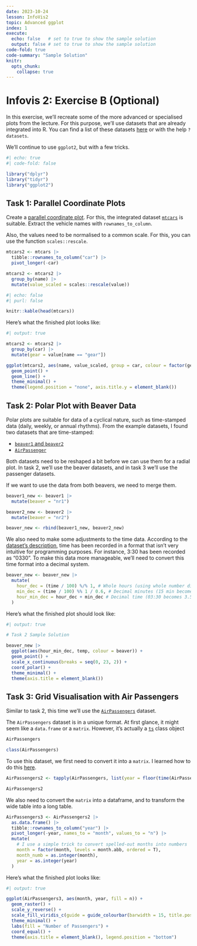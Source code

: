 ```yaml
---
date: 2023-10-24
lesson: InfoVis2
topic: Advanced ggplot
index: 1
execute:
  echo: false   # set to true to show the sample solution
  output: false # set to true to show the sample solution
code-fold: true
code-summary: "Sample Solution"
knitr:
  opts_chunk:
    collapse: true
---
```


# Infovis 2: Exercise B (Optional)

In this exercise, we’ll recreate some of the more advanced or specialised plots from the lecture. For this purpose, we’ll use datasets that are already integrated into R. You can find a list of these datasets [here](https://stat.ethz.ch/R-manual/R-devel/library/datasets/html/00Index.html) or with the help `?datasets`.

We’ll continue to use `ggplot2`, but with a few tricks.

```r
#| echo: true
#| code-fold: false

library("dplyr")
library("tidyr")
library("ggplot2")
```

## Task 1: Parallel Coordinate Plots

Create a [parallel coordinate plot](https://en.wikipedia.org/wiki/Parallel_coordinates). For this, the integrated dataset [`mtcars`](https://stat.ethz.ch/R-manual/R-devel/library/datasets/html/mtcars.html) is suitable. Extract the vehicle names with `rownames_to_column`.

Also, the values need to be normalised to a common scale. For this, you can use the function `scales::rescale`.

```r
mtcars2 <- mtcars |>
  tibble::rownames_to_column("car") |>
  pivot_longer(-car)

mtcars2 <- mtcars2 |>
  group_by(name) |>
  mutate(value_scaled = scales::rescale(value))
```

```r
#| echo: false
#| purl: false

knitr::kable(head(mtcars))
```

Here’s what the finished plot looks like:

```r
#| output: true

mtcars2 <- mtcars2 |>
  group_by(car) |>
  mutate(gear = value[name == "gear"])

ggplot(mtcars2, aes(name, value_scaled, group = car, colour = factor(gear))) +
  geom_point() +
  geom_line() +
  theme_minimal() +
  theme(legend.position = "none", axis.title.y = element_blank())
```

## Task 2: Polar Plot with Beaver Data

Polar plots are suitable for data of a cyclical nature, such as time-stamped data (daily, weekly, or annual rhythms). From the example datasets, I found two datasets that are time-stamped:

- [`beaver1` and `beaver2`](https://stat.ethz.ch/R-manual/R-devel/library/datasets/html/beavers.html)
- [`AirPassenger`](https://stat.ethz.ch/R-manual/R-devel/library/datasets/html/AirPassengers.html)

Both datasets need to be reshaped a bit before we can use them for a radial plot. In task 2, we'll use the beaver datasets, and in task 3 we'll use the passenger datasets.

If we want to use the data from both beavers, we need to merge them.

```r
beaver1_new <- beaver1 |>
  mutate(beaver = "nr1")

beaver2_new <- beaver2 |>
  mutate(beaver = "nr2")

beaver_new <- rbind(beaver1_new, beaver2_new)
```

We also need to make some adjustments to the time data. According to the [dataset’s description](https://stat.ethz.ch/R-manual/R-devel/library/datasets/html/beavers.html), time has been recorded in a format that isn’t very intuitive for programming purposes. For instance, 3:30 has been recorded as “0330”. To make this data more manageable, we’ll need to convert this time format into a decimal system.

```r
beaver_new <- beaver_new |>
  mutate(
    hour_dec = (time / 100) %/% 1, # Whole hours (using whole number division)
    min_dec = (time / 100) %% 1 / 0.6, # Decimal minutes (15 min becomes 0.25, via modulo)
    hour_min_dec = hour_dec + min_dec # Decimal time (03:30 becomes 3.5)
  )
```

Here’s what the finished plot should look like:

```r
#| output: true

# Task 2 Sample Solution

beaver_new |>
  ggplot(aes(hour_min_dec, temp, colour = beaver)) +
  geom_point() +
  scale_x_continuous(breaks = seq(0, 23, 2)) +
  coord_polar() +
  theme_minimal() +
  theme(axis.title = element_blank())
```

## Task 3: Grid Visualisation with Air Passengers

Similar to task 2, this time we’ll use the [`AirPassengers`](https://stat.ethz.ch/R-manual/R-devel/library/datasets/html/AirPassengers.html) dataset.

The `AirPassengers` dataset is in a unique format. At first glance, it might seem like a `data.frame` or a `matrix`. However, it’s actually a [`ts`](https://stat.ethz.ch/R-manual/R-devel/library/stats/html/ts.html) class object

```r
AirPassengers

class(AirPassengers)
```

To use this dataset, we first need to convert it into a `matrix`. I learned how to do this [here](https://stackoverflow.com/a/5332664/4139249).

```r
AirPassengers2 <- tapply(AirPassengers, list(year = floor(time(AirPassengers)), month = month.abb[cycle(AirPassengers)]), c)

AirPassengers2
```

We also need to convert the `matrix` into a dataframe, and to transform the wide table into a long table.

```r
AirPassengers3 <- AirPassengers2 |>
  as.data.frame() |>
  tibble::rownames_to_column("year") |>
  pivot_longer(-year, names_to = "month", values_to = "n") |>
  mutate(
    # I use a simple trick to convert spelled-out months into numbers
    month = factor(month, levels = month.abb, ordered = T),
    month_numb = as.integer(month),
    year = as.integer(year)
  )
```

Here’s what the finished plot looks like:

```r
#| output: true

ggplot(AirPassengers3, aes(month, year, fill = n)) +
  geom_raster() +
  scale_y_reverse() +
  scale_fill_viridis_c(guide = guide_colourbar(barwidth = 15, title.position = "top")) +
  theme_minimal() +
  labs(fill = "Number of Passengers") +
  coord_equal() +
  theme(axis.title = element_blank(), legend.position = "bottom")
```
